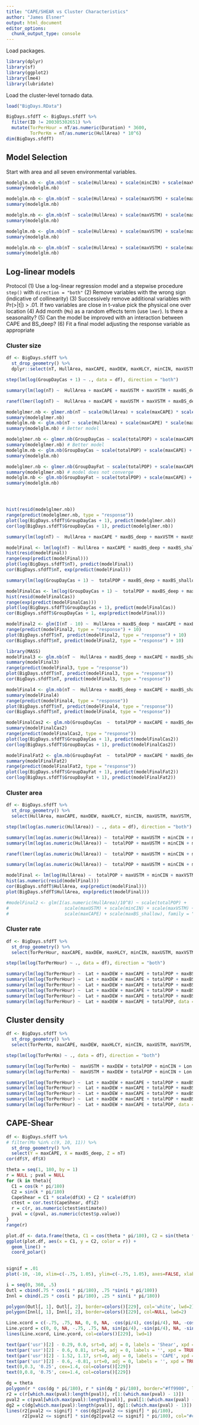 ```yaml
---
title: "CAPE/SHEAR vs Cluster Characteristics"
author: "James Elsner"
output: html_document
editor_options: 
  chunk_output_type: console
---
```


Load packages.
```r
library(dplyr)
library(sf)
library(ggplot2)
library(lme4)
library(lubridate)
```

Load the cluster-level tornado data.
```r
load("BigDays.RData")

BigDays.sfdfT <- BigDays.sfdfT %>%
  filter(ID != 200305302651) %>%
  mutate(TorPerHour = nT/as.numeric(Duration) * 3600,
         TorPerKm = nT/as.numeric(HullArea) * 10^6)
dim(BigDays.sfdfT)
```

## Model Selection

Start with area and all seven environmental variables.
```r
modelglm.nb <- glm.nb(nT ~ scale(HullArea) + scale(minCIN) + scale(maxVSTM) + scale(maxUSTM) + scale(maxBS_deep) + scale(maxBS_shallow) + scale(maxHLCY) + scale(maxCAPE), data = BigDays.sfdfT)
summary(modelglm.nb)

modelglm.nb <- glm.nb(nT ~ scale(HullArea) + scale(maxVSTM) + scale(maxUSTM) + scale(maxBS_deep) + scale(maxBS_shallow) + scale(maxHLCY) + scale(maxCAPE), data = BigDays.sfdfT)
summary(modelglm.nb)

modelglm.nb <- glm.nb(nT ~ scale(HullArea) + scale(maxVSTM) + scale(maxUSTM) + scale(maxBS_deep) + scale(maxHLCY) + scale(maxCAPE), data = BigDays.sfdfT)
summary(modelglm.nb)

modelglm.nb <- glm.nb(nT ~ scale(HullArea) + scale(maxVSTM) + scale(maxBS_deep) + scale(maxHLCY) + scale(maxCAPE), data = BigDays.sfdfT)
summary(modelglm.nb)

modelglm.nb <- glm.nb(nT ~ scale(HullArea) + scale(maxVSTM) + scale(maxBS_deep) * scale(maxCAPE) + scale(maxHLCY), data = BigDays.sfdfT)
summary(modelglm.nb)
```

## Log-linear models

Protocol
(1) Use a log-linear regression model and a stepwise procedure `step()` with `direction = "both"`
(2) Remove variables with the wrong sign (indicative of collinearity)
(3) Successively remove additional variables with Pr(>|t|) > .01. If two variables are close in t-value pick the physical one over location
(4) Add month (`Mo`) as a random effects term (use `lmer`). Is there a seasonality?
(5) Can the model be improved with an interaction between CAPE and BS_deep?
(6) Fit a final model adjusting the response variable as appropriate

### Cluster size
```r
df <- BigDays.sfdfT %>%
  st_drop_geometry() %>%
  dplyr::select(nT, HullArea, maxCAPE, maxDEW, maxHLCY, minCIN, maxUSTM, maxVSTM, maxBS_deep, maxBS_shallow, totalPOP, Lon, Lat)

step(lm(log(GroupDayCas + 1) ~ ., data = df), direction = "both")

summary(lm(log(nT) ~  HullArea + maxCAPE + maxUSTM + maxVSTM + maxBS_deep + maxBS_shallow, data = BigDays.sfdfT))

ranef(lmer(log(nT) ~  HullArea + maxCAPE + maxUSTM + maxVSTM + maxBS_deep + maxBS_shallow + (1|Mo), data = BigDays.sfdfT))

modelglmer.nb <- glmer.nb(nT ~ scale(HullArea) + scale(maxCAPE) * scale(maxBS_deep) + scale(maxBS_shallow) + scale(maxVSTM)  + (1|Mo), data = BigDays.sfdfT)
summary(modelglmer.nb)
modelglm.nb <- glm.nb(nT ~ scale(HullArea) + scale(maxCAPE) * scale(maxBS_deep) + scale(maxBS_shallow) + scale(maxVSTM), data = BigDays.sfdfT)
summary(modelglm.nb) # Better model

modelglmer.nb <- glmer.nb(GroupDayCas ~ scale(totalPOP) + scale(maxCAPE) + scale(maxBS_deep) + scale(maxBS_shallow) + scale(Lon) + (1|Mo), data = BigDays.sfdfT)
summary(modelglmer.nb) # Better model
modelglm.nb <- glm.nb(GroupDayCas ~ scale(totalPOP) + scale(maxCAPE) + scale(maxBS_deep) + scale(maxBS_shallow) + scale(Lat) + scale(Lon), data = BigDays.sfdfT)
summary(modelglm.nb)

modelglmer.nb <- glmer.nb(GroupDayFat ~ scale(totalPOP) + scale(maxCAPE) + scale(maxBS_deep) + scale(maxBS_shallow) + scale(Lon) + (1|Mo), data = BigDays.sfdfT)
summary(modelglmer.nb) # model does not converge
modelglm.nb <- glm.nb(GroupDayFat ~ scale(totalPOP) + scale(maxCAPE) + scale(maxBS_deep) + scale(maxBS_shallow) + scale(Lat) + scale(Lon), data = BigDays.sfdfT)
summary(modelglm.nb)




hist(resid(modelglmer.nb))
range(predict(modelglmer.nb, type = "response"))
plot(log(BigDays.sfdfT$GroupDayCas + 1), predict(modelglmer.nb))
cor(log(BigDays.sfdfT$GroupDayCas + 1), predict(modelglmer.nb))

summary(lm(log(nT) ~  HullArea + maxCAPE * maxBS_deep + maxVSTM + maxUSTM + maxBS_shallow, data = BigDays.sfdfT))

modelFinal <- lm(log(nT) ~ HullArea + maxCAPE * maxBS_deep + maxBS_shallow + maxVSTM, data = BigDays.sfdfT)
hist(resid(modelFinal))
range(exp(predict(modelFinal)))
plot(log(BigDays.sfdfT$nT), predict(modelFinal))
cor(BigDays.sfdfT$nT, exp(predict(modelFinal)))

summary(lm(log(GroupDayCas + 1) ~  totalPOP + maxBS_deep + maxBS_shallow, data = BigDays.sfdfT))

modelFinalCas <- lm(log(GroupDayCas + 1) ~  totalPOP + maxBS_deep + maxBS_shallow, data = BigDays.sfdfT)
hist(resid(modelFinalCas))
range(exp(predict(modelFinalCas)))
plot(log(BigDays.sfdfT$GroupDayCas + 1), predict(modelFinalCas))
cor(BigDays.sfdfT$GroupDayCas + 1, exp(predict(modelFinal)))

modelFinal2 <- glm(I(nT - 10) ~  HullArea + maxBS_deep * maxCAPE + maxBS_shallow + maxVSTM, family = "poisson", data = BigDays.sfdfT)
range(predict(modelFinal2, type = "response") + 10)
plot(BigDays.sfdfT$nT, predict(modelFinal2, type = "response") + 10)
cor(BigDays.sfdfT$nT, predict(modelFinal2, type = "response") + 10)

library(MASS)
modelFinal3 <- glm.nb(nT ~  HullArea + maxBS_deep + maxCAPE + maxBS_shallow + maxVSTM, data = BigDays.sfdfT)
summary(modelFinal3)
range(predict(modelFinal3, type = "response"))
plot(BigDays.sfdfT$nT, predict(modelFinal3, type = "response"))
cor(BigDays.sfdfT$nT, predict(modelFinal3, type = "response"))

modelFinal4 <- glm.nb(nT ~  HullArea + maxBS_deep + maxCAPE + maxBS_shallow + maxVSTM, data = BigDays.sfdfT)
summary(modelFinal4)
range(predict(modelFinal4, type = "response"))
plot(BigDays.sfdfT$nT, predict(modelFinal4, type = "response"))
cor(BigDays.sfdfT$nT, predict(modelFinal4, type = "response"))

modelFinalCas2 <- glm.nb(GroupDayCas  ~  totalPOP + maxCAPE + maxBS_deep + maxBS_shallow + maxUSTM, data = BigDays.sfdfT)
summary(modelFinalCas2)
range(predict(modelFinalCas2, type = "response"))
plot(log(BigDays.sfdfT$GroupDayCas + 1), predict(modelFinalCas2))
cor(log(BigDays.sfdfT$GroupDayCas + 1), predict(modelFinalCas2))

modelFinalFat2 <- glm.nb(GroupDayFat  ~  totalPOP + maxCAPE * maxBS_deep + maxBS_shallow, data = BigDays.sfdfT)
summary(modelFinalFat2)
range(predict(modelFinalFat2, type = "response"))
plot(log(BigDays.sfdfT$GroupDayFat + 1), predict(modelFinalFat2))
cor(log(BigDays.sfdfT$GroupDayFat + 1), predict(modelFinalFat2))
```

### Cluster area

```r
df <- BigDays.sfdfT %>%
  st_drop_geometry() %>%
  select(HullArea, maxCAPE, maxDEW, maxHLCY, minCIN, maxUSTM, maxVSTM, maxBS_deep, maxBS_shallow, totalPOP, Lon, Lat)

step(lm(log(as.numeric(HullArea)) ~ ., data = df), direction = "both")

summary(lm(log(as.numeric(HullArea)) ~  totalPOP + maxUSTM + minCIN + maxVSTM + maxDEW  + Lon + maxCAPE + Lat + maxBS_shallow, data = BigDays.sfdfT))
summary(lm(log(as.numeric(HullArea)) ~  totalPOP + maxUSTM + minCIN + maxVSTM + maxDEW  + Lon + maxCAPE + maxBS_shallow, data = BigDays.sfdfT))

ranef(lmer(log(as.numeric(HullArea)) ~  totalPOP + maxUSTM + minCIN + maxVSTM + maxDEW  + Lon + maxCAPE + maxBS_shallow + (1|Mo), data = BigDays.sfdfT))

summary(lm(log(as.numeric(HullArea)) ~  totalPOP + maxUSTM + minCIN + maxVSTM + maxDEW  + Lon + maxCAPE * maxBS_shallow, data = BigDays.sfdfT))

modelFinal <- lm(log(HullArea) ~  totalPOP + maxUSTM + minCIN + maxVSTM + maxDEW  + Lon + maxCAPE + maxBS_shallow, data = BigDays.sfdfT)
hist(as.numeric(resid(modelFinal)))
cor(BigDays.sfdfT$HullArea, exp(predict(modelFinal)))
plot(BigDays.sfdfT$HullArea, exp(predict(modelFinal)))

#modelFinal2 <- glm(I(as.numeric(HullArea)/10^8) ~ scale(totalPOP) + 
#                     scale(maxUSTM) + scale(minCIN) + scale(maxVSTM) + scale(maxDEW)  + scale(Lon) + 
#                     scale(maxCAPE) + scale(maxBS_shallow), family = "Gamma", data = BigDays.sfdfT)

```

### Cluster rate

```r
df <- BigDays.sfdfT %>%
  st_drop_geometry() %>%
  select(TorPerHour, maxCAPE, maxDEW, maxHLCY, minCIN, maxUSTM, maxVSTM, maxBS_deep, maxBS_shallow, totalPOP, Lon, Lat)

step(lm(log(TorPerHour) ~ ., data = df), direction = "both")

summary(lm(log(TorPerHour) ~  Lat + maxDEW + maxCAPE + totalPOP + maxBS_shallow + minCIN + maxVSTM + maxUSTM + maxHLCY, data = BigDays.sfdfT))
summary(lm(log(TorPerHour) ~  Lat + maxDEW + maxCAPE + totalPOP + maxBS_shallow + minCIN + maxVSTM + maxUSTM, data = BigDays.sfdfT))
summary(lm(log(TorPerHour) ~  Lat + maxDEW + maxCAPE + totalPOP + maxBS_shallow + minCIN + maxVSTM, data = BigDays.sfdfT))
summary(lm(log(TorPerHour) ~  Lat + maxDEW + maxCAPE + totalPOP + maxBS_shallow + minCIN, data = BigDays.sfdfT))
summary(lm(log(TorPerHour) ~  Lat + maxDEW + maxCAPE + totalPOP + maxBS_shallow, data = BigDays.sfdfT))
summary(lm(log(TorPerHour) ~  Lat + maxDEW + maxCAPE + totalPOP, data = BigDays.sfdfT))
```

## Cluster density

```r
df <- BigDays.sfdfT %>%
  st_drop_geometry() %>%
  select(TorPerKm, maxCAPE, maxDEW, maxHLCY, minCIN, maxUSTM, maxVSTM, maxBS_deep, maxBS_shallow, totalPOP, Lon, Lat)

step(lm(log(TorPerKm) ~ ., data = df), direction = "both")

summary(lm(log(TorPerKm) ~  maxUSTM + maxDEW + totalPOP + minCIN + Lon + maxVSTM + Lat, data = BigDays.sfdfT))
summary(lm(log(TorPerKm) ~  maxUSTM + maxDEW + totalPOP + minCIN + Lon + maxVSTM, data = BigDays.sfdfT))

summary(lm(log(TorPerHour) ~  Lat + maxDEW + maxCAPE + totalPOP + maxBS_shallow + minCIN + maxVSTM + maxUSTM, data = BigDays.sfdfT))
summary(lm(log(TorPerHour) ~  Lat + maxDEW + maxCAPE + totalPOP + maxBS_shallow + minCIN + maxVSTM, data = BigDays.sfdfT))
summary(lm(log(TorPerHour) ~  Lat + maxDEW + maxCAPE + totalPOP + maxBS_shallow + minCIN, data = BigDays.sfdfT))
summary(lm(log(TorPerHour) ~  Lat + maxDEW + maxCAPE + totalPOP + maxBS_shallow, data = BigDays.sfdfT))
summary(lm(log(TorPerHour) ~  Lat + maxDEW + maxCAPE + totalPOP, data = BigDays.sfdfT))
```

## CAPE-Shear

```r
df <- BigDays.sfdfT %>% 
# filter(Mo %in% c(9, 10, 11)) %>%
  st_drop_geometry() %>%
  select(Y = maxCAPE, X = maxBS_deep, Z = nT)
cor(df$Y, df$X)

theta = seq(1, 180, by = 1)
r = NULL ; pval = NULL
for (k in theta){
  C1 = cos(k * pi/180)
  C2 = sin(k * pi/180)
  CapeShear = C1 * scale(df$X) + C2 * scale(df$Y)
  ctest = cor.test(CapeShear, df$Z)
  r = c(r, as.numeric(ctest$estimate))
  pval = c(pval, as.numeric(ctest$p.value))
}
range(r)

plot.df <- data.frame(theta, C1 = cos(theta * pi/180), C2 = sin(theta * pi/180), r)
ggplot(plot.df, aes(x = C1, y = C2, color = r)) +
  geom_line() +
  coord_polar()
  

signif = .01
plot(-10, -10, xlim=c(-.75, 1.05), ylim=c(-.75, 1.05), axes=FALSE, xlab='', ylab='', main='')

i = seq(0, 360, .5)
Outl = cbind(.75 * cos(i * pi/180), .75 *sin(i * pi/180))
Innl = cbind(.25 * cos(i * pi/180), .25 * sin(i * pi/180))

polygon(Outl[, 1], Outl[, 2], border=colors()[229], col='white', lwd=2)
polygon(Innl[, 1], Innl[, 2], border=colors()[229], col=NULL, lwd=2)

Line.xcord = c(-.75, .75, NA, 0, 0, NA, -cos(pi/4), cos(pi/4), NA, -cos(pi/4), cos(pi/4))
Line.ycord = c(0, 0, NA, -.75, .75, NA, sin(pi/4), -sin(pi/4), NA, -sin(pi/4), sin(pi/4))
lines(Line.xcord, Line.ycord, col=colors()[229], lwd=1)

text(par('usr')[2] - 0.29, 0.0, srt=0, adj = 0, labels = 'Shear', xpd = TRUE, cex=1.3) 
text(par('usr')[2] - 0.6, 0.81, srt=0, adj = 0, labels = '', xpd = TRUE, cex=1.3)
text(par('usr')[2] - 1.52, 1.17, srt=0, adj = 0, labels = 'CAPE', xpd = TRUE, cex=1.3)
text(par('usr')[2] - 0.6, -0.81, srt=0, adj = 0, labels = '', xpd = TRUE, cex=1.3)
text(0,0.3, '0.25', cex=1.4, col=colors()[229])
text(0,0.8, '0.75', cex=1.4, col=colors()[229])

dg = theta
polygon(r * cos(dg * pi/180), r * sin(dg * pi/180), border="#ff9900", lwd=7, col=NULL)
r2 = c(r[which.max(pval):length(pval)], r[1:(which.max(pval) - 1)])
pval2 = c(pval[which.max(pval):length(pval)], pval[1:(which.max(pval) - 1)])
dg2 = c(dg[which.max(pval):length(pval)], dg[1:(which.max(pval) - 1)])
lines(r2[pval2 <= signif] * cos(dg2[pval2 <= signif] * pi/180),
      r2[pval2 <= signif] * sin(dg2[pval2 <= signif] * pi/180), col="#cc3300", lwd=7) 
```

